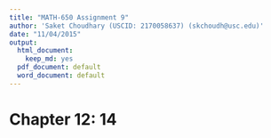 ```yaml
---
title: "MATH-650 Assignment 9"
author: 'Saket Choudhary (USCID: 2170058637) (skchoudh@usc.edu)'
date: "11/04/2015"
output:
  html_document:
    keep_md: yes
  pdf_document: default
  word_document: default
---
```


# Chapter 12: 14